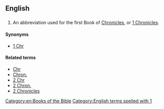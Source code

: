 ==English==

==={{abbreviation}}===
{{head|en|abbreviation}}

# {{biblical}} An abbreviation used for the first Book of [[Chronicles]], or [[1 Chronicles]].

====Synonyms====
* [[1 Chr]]

====Related terms====
* [[Chr]]
* [[Chron.]]
* [[2 Chr]]
* [[2 Chron.]]
* [[2 Chronicles]]

[[Category:en:Books of the Bible]]
[[Category:English terms spelled with 1]]